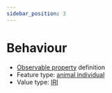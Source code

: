 ```yaml
---
sidebar_position: 3
---
```



# Behaviour

- [Observable property](/viewers/dawe-vocabs?uri=https://linked.data.gov.au/def/test/dawe-cv/901bb17a-d1ff-4c4d-b5d8-bb2ac6f41903) definition
- Feature type: [animal individual](http://linked.data.gov.au/def/tern-cv/ecb855ed-50e1-4299-8491-861759ef40b7)
- Value type: [IRI](https://w3id.org/tern/ontologies/tern/IRI)


<Example protocolModule="vertebrate-active" observableProperty="https://linked.data.gov.au/def/test/dawe-cv/901bb17a-d1ff-4c4d-b5d8-bb2ac6f41903" />

